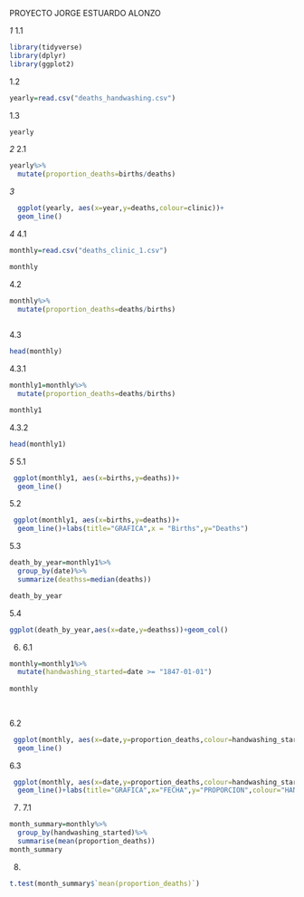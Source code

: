 PROYECTO
JORGE ESTUARDO ALONZO


*1*
1.1
```r
library(tidyverse)
library(dplyr)
library(ggplot2)

```
1.2
```r
yearly=read.csv("deaths_handwashing.csv")
```
1.3

```r
yearly
```
*2*
2.1
```r
yearly%>%
  mutate(proportion_deaths=births/deaths)
```
*3*
```r
  ggplot(yearly, aes(x=year,y=deaths,colour=clinic))+
  geom_line()
```

*4*
4.1
```r
monthly=read.csv("deaths_clinic_1.csv")

monthly
```
4.2

```r

monthly%>%
  mutate(proportion_deaths=deaths/births)
  

```

4.3
```r
head(monthly)
```
4.3.1
```r
monthly1=monthly%>%
  mutate(proportion_deaths=deaths/births)
```

```r
monthly1
```
4.3.2
```r
head(monthly1)
```

*5*
5.1
```r

 ggplot(monthly1, aes(x=births,y=deaths))+
  geom_line()


```
5.2

```r

 ggplot(monthly1, aes(x=births,y=deaths))+
  geom_line()+labs(title="GRAFICA",x = "Births",y="Deaths")
```
5.3


```r
death_by_year=monthly1%>%
  group_by(date)%>%
  summarize(deathss=median(deaths))

death_by_year
```
5.4

```r
ggplot(death_by_year,aes(x=date,y=deathss))+geom_col()


```
6.
6.1
```r
monthly=monthly1%>%
  mutate(handwashing_started=date >= "1847-01-01")
  
monthly
  
  
```
6.2

```r
 ggplot(monthly, aes(x=date,y=proportion_deaths,colour=handwashing_started))+
  geom_line()
```

6.3

```r
 ggplot(monthly, aes(x=date,y=proportion_deaths,colour=handwashing_started))+
  geom_line()+labs(title="GRAFICA",x="FECHA",y="PROPORCION",colour="HANDWASHING")
```



7.
7.1
```r
month_summary=monthly%>%
  group_by(handwashing_started)%>%
  summarise(mean(proportion_deaths))
month_summary
```

8.

```r
t.test(month_summary$`mean(proportion_deaths)`)
```
















